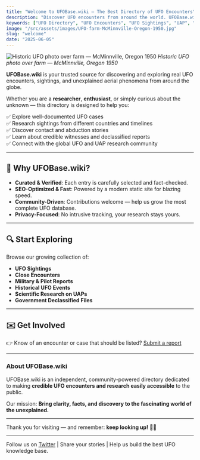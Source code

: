 ```yaml
---
title: "Welcome to UFOBase.wiki — The Best Directory of UFO Encounters"
description: "Discover UFO encounters from around the world. UFOBase.wiki is the #1 curated directory of UFO sightings, contact cases, abductions, and unidentified aerial phenomena. Explore, research, and connect with the global UFO community."
keywords: ["UFO Directory", "UFO Encounters", "UFO Sightings", "UAP", "Unidentified Aerial Phenomena", "Alien Contact", "Abductions", "Best UFO Directory", "UFO Wiki", "ufobase.wiki"]
image: "/src/assets/images/UFO-farm-McMinnville-Oregon-1950.jpg"
slug: "welcome"
date: "2025-06-05"
---
```


![Historic UFO photo over farm — McMinnville, Oregon 1950](/src/assets/images/UFO-farm-McMinnville-Oregon-1950.jpg)
*Historic UFO photo over farm — McMinnville, Oregon 1950*

**UFOBase.wiki** is your trusted source for discovering and exploring real UFO encounters, sightings, and unexplained aerial phenomena from around the globe.

Whether you are a **researcher**, **enthusiast**, or simply curious about the unknown — this directory is designed to help you:

✅ Explore well-documented UFO cases  
✅ Research sightings from different countries and timelines  
✅ Discover contact and abduction stories  
✅ Learn about credible witnesses and declassified reports  
✅ Connect with the global UFO and UAP research community  

---

## 🚀 Why UFOBase.wiki?

- **Curated & Verified**: Each entry is carefully selected and fact-checked.
- **SEO-Optimized & Fast**: Powered by a modern static site for blazing speed.
- **Community-Driven**: Contributions welcome — help us grow the most complete UFO database.
- **Privacy-Focused**: No intrusive tracking, your research stays yours.

---

## 🔍 Start Exploring

Browse our growing collection of:  

- **UFO Sightings**  
- **Close Encounters**  
- **Military & Pilot Reports**  
- **Historical UFO Events**  
- **Scientific Research on UAPs**  
- **Government Declassified Files**  

---

## ✉️ Get Involved

👉 Know of an encounter or case that should be listed? [Submit a report](#)  

---

### About UFOBase.wiki

UFOBase.wiki is an independent, community-powered directory dedicated to making **credible UFO encounters and research easily accessible** to the public.

Our mission: **Bring clarity, facts, and discovery to the fascinating world of the unexplained.**

---

Thank you for visiting — and remember: **keep looking up!** 🚀✨

---

Follow us on [Twitter](https://twitter.com/yourhandle) | Share your stories | Help us build the best UFO knowledge base.

